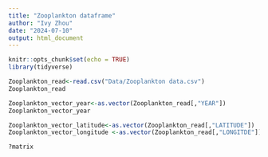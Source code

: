 ```yaml
---
title: "Zooplankton dataframe"
author: "Ivy Zhou"
date: "2024-07-10"
output: html_document
---
```


```r
knitr::opts_chunk$set(echo = TRUE)
library(tidyverse)
```


```r
Zooplankton_read<-read.csv("Data/Zooplankton data.csv")
Zooplankton_read
```

```r
Zooplankton_vector_year<-as.vector(Zooplankton_read[,"YEAR"])
Zooplankton_vector_year  
```
```r
Zooplankton_vector_latitude<-as.vector(Zooplankton_read[,"LATITUDE"])
Zooplankton_vector_longitude <-as.vector(Zooplankton_read[,"LONGITDE"])
```

```r
?matrix
```


